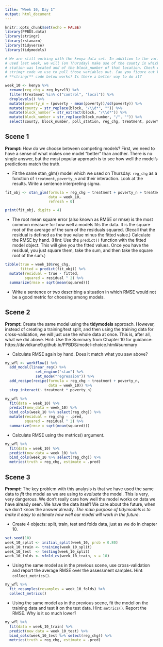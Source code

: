```yaml
---
title: "Week 10, Day 1"
output: html_document
---
```


```r
knitr::opts_chunk$set(echo = FALSE)
library(PPBDS.data)
library(stringr)
library(rstanarm)
library(tidyverse)
library(tidymodels)

# We are still working with the kenya data set. In addition to the variables we
# used last week, we will (on Thursday) make use of the county in which the poll
# station was located and of the block_number of that location. Check out the
# stringr code we use to pull those variables out. Can you figure out how the
# **stringr** code below works? Is there a better way to do it?

week_10 <- kenya %>% 
  rename(reg_chg = reg_byrv13) %>% 
  filter(treatment %in% c("control", "local")) %>% 
  droplevels() %>% 
  mutate(poverty_n = (poverty - mean(poverty))/sd(poverty)) %>% 
  mutate(county = str_replace(block, "/\\d*", "")) %>% 
  mutate(block_number = str_extract(block, "/\\d*")) %>% 
  mutate(block_number = str_replace(block_number, "/", "")) %>% 
  select(county, block_number, poll_station, reg_chg, treatment, poverty_n) 

```


## Scene 1

**Prompt:** How do we choose between competing models? First, we need to have a sense of what makes one model "better" than another. There is no single answer, but the most popular approach is to see how well the model's predictions match the truth.


* Fit the same stan_glm() model which we used on Thursday: `reg_chg` as a function of `treatment`, `poverty_n` and their interaction. Look at the results. Write a sentence interpreting sigma.

```r
fit_obj <- stan_glm(formula = reg_chg ~ treatment + poverty_n + treatment * poverty_n,
                    data = week_10,
                    refresh = 0)
```

```r
print(fit_obj, digits = 4)
```

* The root mean square error (also known as RMSE or rmse) is the most common measure for how well a models fits the data. It is the square root of the average of the sum of the residuals squared. (Recall that the residual is defined as the true value minus the fitted value.) Calculate the RMSE by hand. (Hint: Use the `predict()` function with the fitted model object. This will give you the fitted values. Once you have the residual, you just square them, take the sum, and then take the square root of the sum.)

```r
tibble(true = week_10$reg_chg,
       fitted = predict(fit_obj)) %>% 
  mutate(residual = true - fitted,
         squared = residual ^ 2) %>% 
  summarize(rmse = sqrt(mean(squared)))
```


* Write a sentence or two describing a situation in which RMSE would not be a good metric for choosing among models.




## Scene 2

**Prompt:** Create the same model using the **tidymodels** approach. However, instead of creating a training/test split, and then using the training data for cross-validation, we will just use the whole data at once. This is, after all, what we did above. Hint: Use the Summary from Chapter 10 for guidance: https://davidkane9.github.io/PPBDS/model-choice.html#summary

* Calculate RMSE again by hand. Does it match what you saw above?

```r
my_wfl <- workflow() %>% 
  add_model(linear_reg() %>% 
              set_engine("stan") %>% 
              set_mode("regression")) %>% 
  add_recipe(recipe(formula = reg_chg ~ treatment + poverty_n,
                    data = week_10)) %>% 
  step_interact(~ treatment * poverty_n)
```

```r
my_wfl %>% 
  fit(data = week_10) %>% 
  predict(new_data = week_10) %>% 
  bind_cols(week_10 %>% select(reg_chg)) %>% 
  mutate(residual = reg_chg - .pred,
         squared = residual ^ 2) %>% 
  summarize(rmse = sqrt(mean(squared)))
```

* Calculate RMSE using the metrics() argument.

```r
my_wfl %>% 
  fit(data = week_10) %>% 
  predict(new_data = week_10) %>% 
  bind_cols(week_10 %>% select(reg_chg)) %>% 
  metrics(truth = reg_chg, estimate = .pred)
```


## Scene 3

**Prompt:** The key problem with this analysis is that we have used the same data to *fit* the model as we are using to *evaluate* the model. This is very, very dangerous. We don't really care how well the model works on data we have already seen. We have the data itself! We care about the future, when we don't know the answer already. *The main purpose of tidymodels is to make it easy to estimate how well our model will work in the future.*

* Create 4 objects: split, train, test and folds data, just as we do in chapter 10.

```r
set.seed(10)
week_10_split <- initial_split(week_10, prob = 0.80)
week_10_train <- training(week_10_split)
week_10_test  <- testing(week_10_split)
week_10_folds <- vfold_cv(week_10_train, v = 10)
```

* Using the same model as in the previous scene, use cross-validation and report the average RMSE over the assessment samples. Hint: `collect_metrics()`.

```r
my_wfl %>%
  fit_resamples(resamples = week_10_folds) %>% 
  collect_metrics()
```


* Using the same model as in the previous scene, fit the model on the training data and test it on the test data. Hint: `metrics()`. Report the RMSE. Why is it so much lower?

```r
my_wfl %>% 
  fit(data = week_10_train) %>% 
  predict(new_data = week_10_test) %>% 
  bind_cols(week_10_test %>% select(reg_chg)) %>% 
  metrics(truth = reg_chg, estimate = .pred)
```




